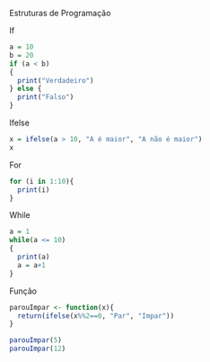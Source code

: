 Estruturas de Programação

If
```r
a = 10
b = 20
if (a < b)
{
  print("Verdadeiro")
} else {
  print("Falso")
}
```

Ifelse
```r
x = ifelse(a > 10, "A é maior", "A não é maior")
x
```

For 
```r
for (i in 1:10){
  print(i)
}
```

While
```r
a = 1
while(a <= 10)
{
  print(a)
  a = a+1
}
```

Função
```r
parouImpar <- function(x){
  return(ifelse(x%%2==0, "Par", "Impar"))
}

parouImpar(5)
parouImpar(12)
```



